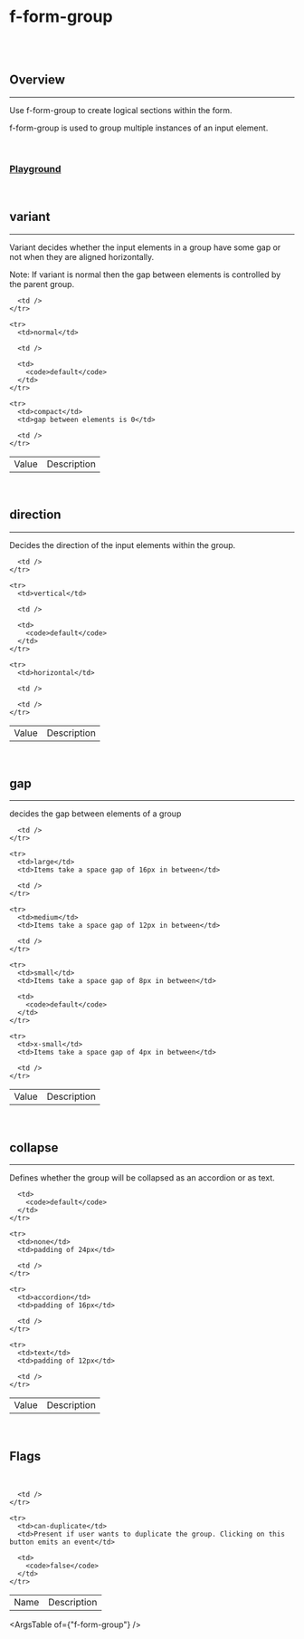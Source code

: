 
<Meta of={FFormGroupStories} />

# f-form-group

<br />

<br />

## Overview

<hr />

Use f-form-group to create logical sections within the form.

f-form-group is used to group multiple instances of an input element.

<br />

### [Playground](/story/components-f-form-group--playground)

<Canvas>
  <Story of={FFormGroupStories.Playground} />
</Canvas>

<br />

## variant

<hr />

Variant decides whether the input elements in a group have some gap or not when they are aligned horizontally.

<p className="note-section">
  Note: If variant is normal then the gap between elements is controlled by the parent group.
</p>

<Canvas>
  <Story of={FFormGroupStories.Variant} />
</Canvas>

<table className="custom-table">
  <tbody>
    <tr>
      <td>Value</td>
      <td>Description</td>

      <td />
    </tr>

    <tr>
      <td>normal</td>

      <td />

      <td>
        <code>default</code>
      </td>
    </tr>

    <tr>
      <td>compact</td>
      <td>gap between elements is 0</td>

      <td />
    </tr>
  </tbody>
</table>

<br />

## direction

<hr />

Decides the direction of the input elements within the group.

<Canvas>
  <Story of={FFormGroupStories.Direction} />
</Canvas>

<table className="custom-table">
  <tbody>
    <tr>
      <td>Value</td>
      <td>Description</td>

      <td />
    </tr>

    <tr>
      <td>vertical</td>

      <td />

      <td>
        <code>default</code>
      </td>
    </tr>

    <tr>
      <td>horizontal</td>

      <td />

      <td />
    </tr>
  </tbody>
</table>

<br />

## gap

<hr />

decides the gap between elements of a group

<Canvas>
  <Story of={FFormGroupStories.Gap} />
</Canvas>

<table className="custom-table">
  <tbody>
    <tr>
      <td>Value</td>
      <td>Description</td>

      <td />
    </tr>

    <tr>
      <td>large</td>
      <td>Items take a space gap of 16px in between</td>

      <td />
    </tr>

    <tr>
      <td>medium</td>
      <td>Items take a space gap of 12px in between</td>

      <td />
    </tr>

    <tr>
      <td>small</td>
      <td>Items take a space gap of 8px in between</td>

      <td>
        <code>default</code>
      </td>
    </tr>

    <tr>
      <td>x-small</td>
      <td>Items take a space gap of 4px in between</td>

      <td />
    </tr>
  </tbody>
</table>

<br />

## collapse

<hr />

Defines whether the group will be collapsed as an accordion or as text.

<Canvas>
  <Story of={FFormGroupStories.Collapse} />
</Canvas>

<table className="custom-table">
  <tbody>
    <tr>
      <td>Value</td>
      <td>Description</td>

      <td>
        <code>default</code>
      </td>
    </tr>

    <tr>
      <td>none</td>
      <td>padding of 24px</td>

      <td />
    </tr>

    <tr>
      <td>accordion</td>
      <td>padding of 16px</td>

      <td />
    </tr>

    <tr>
      <td>text</td>
      <td>padding of 12px</td>

      <td />
    </tr>
  </tbody>
</table>

<br />

## Flags

<br />

<Canvas>
  <Story of={FFormGroupStories.Flags} />
</Canvas>

<table className="custom-table">
  <tbody>
    <tr>
      <td>Name</td>
      <td>Description</td>

      <td />
    </tr>

    <tr>
      <td>can-duplicate</td>
      <td>Present if user wants to duplicate the group. Clicking on this button emits an event</td>

      <td>
        <code>false</code>
      </td>
    </tr>
  </tbody>
</table>

<ArgsTable of={"f-form-group"} />

